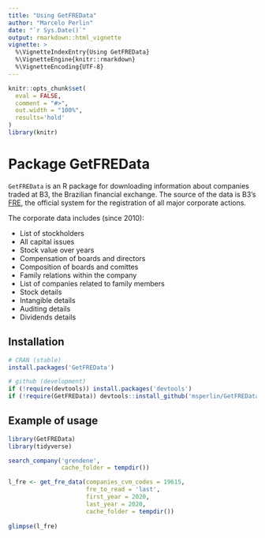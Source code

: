 ```yaml
---
title: "Using GetFREData"
author: "Marcelo Perlin"
date: "`r Sys.Date()`"
output: rmarkdown::html_vignette
vignette: >
  %\VignetteIndexEntry{Using GetFREData}
  %\VignetteEngine{knitr::rmarkdown}
  %\VignetteEncoding{UTF-8}
---
```



```r
knitr::opts_chunk$set(
  eval = FALSE,
  comment = "#>",
  out.width = "100%",
  results='hold'
)
library(knitr)
```

# Package GetFREData

`GetFREData` is an R package for downloading information about companies traded at B3, the Brazilian financial exchange. The source of the data is B3's [FRE](http://www.b3.com.br/pt_br/produtos-e-servicos/negociacao/renda-variavel/acoes/consultas/informacoes-por-periodo/), the official system for the registration of all major corporate actions. 

The corporate data includes (since 2010):

- List of stockholders
- All capital issues 
- Stock value over years
- Compensation of boards and directors
- Composition of boards and comittes
- Family relations within the company
- List of companies related to family members
- Stock details
- Intangible details
- Auditing details
- Dividends details


## Installation

```r
# CRAN (stable)
install.packages('GetFREData')

# github (development)
if (!require(devtools)) install.packages('devtools')
if (!require(GetFREData)) devtools::install_github('msperlin/GetFREData') 
```

## Example of usage

```r
library(GetFREData)
library(tidyverse)

search_company('grendene', 
               cache_folder = tempdir())

l_fre <- get_fre_data(companies_cvm_codes = 19615,
                      fre_to_read = 'last',
                      first_year = 2020,
                      last_year = 2020, 
                      cache_folder = tempdir())
                      
glimpse(l_fre)
```

